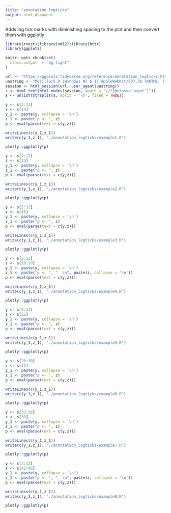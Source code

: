 ```yaml
---
title: "annotation_logticks"
output: html_document
---
```


Adds log tick marks with diminishing spacing to the plot and then convert them with ggplotly

```r
library(rvest);library(xml2);library(httr)
library(ggplot2)

knitr::opts_chunk$set(
  class.output  = "bg-light"
)
```

```r
url <- "https://ggplot2.tidyverse.org/reference/annotation_logticks.html"
uastring <- "Mozilla/5.0 (Windows NT 6.1) AppleWebKit/537.36 (KHTML, like Gecko) Chrome/88.0.4324.190 Safari/537.36"
session <- html_session(url, user_agent(uastring))
s <- html_text(html_nodes(session, xpath = "//*[@class='input']"))
s <- unlist(strsplit(s, split = '\n', fixed = TRUE))
```

```r
y <- s[2:12]
z <- s[14]
y_1 <- paste(y, collapse = '\n')
z_1 <- paste("p <- ", z)
p <- eval(parse(text = c(y,z)))
```

```r
writeLines(c(y_1,z_1))
write(c(y_1,z_1), "./annotation_logticks/example1.R")
```

```r
plotly::ggplotly(p)
```

```r
y <- s[2:12]
z <- s[15]
y_1 <- paste(y, collapse = '\n')
z_1 <- paste("p <- ", z)
p <- eval(parse(text = c(y,z)))
```

```r
writeLines(c(y_1,z_1))
write(c(y_1,z_1), "./annotation_logticks/example2.R")
```

```r
plotly::ggplotly(p)
```

```r
y <- s[2:12]
z <- s[16]
y_1 <- paste(y, collapse = '\n')
z_1 <- paste("p <- ", z)
p <- eval(parse(text = c(y,z)))
```

```r
writeLines(c(y_1,z_1))
write(c(y_1,z_1), "./annotation_logticks/example3.R")
```

```r
plotly::ggplotly(p)
```

```r
y <- s[2:12]
z <- s[18:19]
y_1 <- paste(y, collapse = '\n')
z_1 <- paste("p <- ", "  \n", paste(z, collapse = '\n'))
p <- eval(parse(text = c(y,z)))
```

```r
writeLines(c(y_1,z_1))
write(c(y_1,z_1), "./annotation_logticks/example4.R")
```

```r
plotly::ggplotly(p)
```

```r
y <- s[2:12]
z <- s[22]
y_1 <- paste(y, collapse = '\n')
z_1 <- paste("p <- ", z)
p <- eval(parse(text = c(y,z)))
```

```r
writeLines(c(y_1,z_1))
write(c(y_1,z_1), "./annotation_logticks/example5.R")
```

```r
plotly::ggplotly(p)
```

```r
y <- s[26:30]
z <- s[32]
y_1 <- paste(y, collapse = '\n')
z_1 <- paste("p <- ", z)
p <- eval(parse(text = c(y,z)))
```

```r
writeLines(c(y_1,z_1))
write(c(y_1,z_1), "./annotation_logticks/example6.R")
```

```r
plotly::ggplotly(p)
```

```r
y <- s[35:38]
z <- s[39]
y_1 <- paste(y, collapse = '\n')
z_1 <- paste("p <- ", z)
p <- eval(parse(text = c(y,z)))
```

```r
writeLines(c(y_1,z_1))
write(c(y_1,z_1), "./annotation_logticks/example7.R")
```

```r
plotly::ggplotly(p)
```

```r
y <- s[2:12]
z <- s[42:46]
y_1 <- paste(y, collapse = '\n')
z_1 <- paste("p <- ", "  \n", paste(z, collapse = '\n'))
p <- eval(parse(text = c(y,z)))
```

```r
writeLines(c(y_1,z_1))
write(c(y_1,z_1), "./annotation_logticks/example8.R")
```

```r
plotly::ggplotly(p)
```









